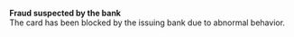   
<Card title="008006" href="/errors/codes/008006">  

 **Fraud suspected by the bank**  
 The card has been blocked by the issuing bank due to abnormal behavior.  

</Card>